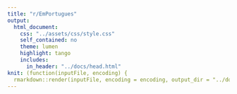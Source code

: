 ---
title: "r/EmPortugues"
output:
  html_document:
    css: "../assets/css/style.css"
    self_contained: no
    theme: lumen
    highlight: tango
    includes:
      in_header: "../docs/head.html"
knit: (function(inputFile, encoding) {
  rmarkdown::render(inputFile, encoding = encoding, output_dir = "../docs") })
---
```{r, code = readLines("../R/init.R"), echo = FALSE}
```
```{r, code = readLines("../R/header.R", encoding = "UTF-8"), echo = FALSE, results='asis'}
```
```{r, code = readLines("../R/table.R"), echo = FALSE}
```
```{r, code = readLines("../R/footer.R", encoding = "UTF-8"), echo = FALSE, results='asis'}
```

